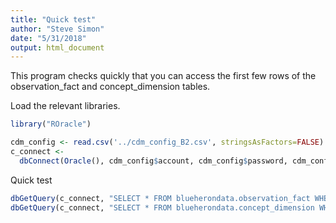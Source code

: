 ```yaml
---
title: "Quick test"
author: "Steve Simon"
date: "5/31/2018"
output: html_document
---
```


This program checks quickly that you can access the first few rows of the observation_fact and concept_dimension tables.


Load the relevant libraries.

```r
library("ROracle")
```


```r
cdm_config <- read.csv('../cdm_config_B2.csv', stringsAsFactors=FALSE)
c_connect <-
  dbConnect(Oracle(), cdm_config$account, cdm_config$password, cdm_config$access)
```

Quick test

```r
dbGetQuery(c_connect, "SELECT * FROM blueherondata.observation_fact WHERE ROWNUM < 5")
dbGetQuery(c_connect, "SELECT * FROM blueherondata.concept_dimension WHERE ROWNUM < 5")
```

